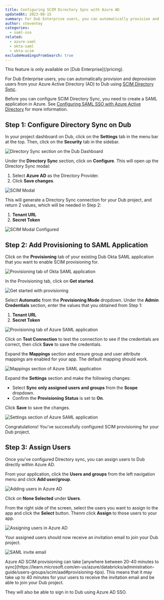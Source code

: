 ```yaml
---
title: Configuring SCIM Directory Sync with Azure AD
updatedAt: 2023-08-15
summary: For Dub Enterprise users, you can automatically provision and deprovision users from Azure AD to Dub using SCIM Directory Sync.
author: steventey
categories:
  - saml-sso
related:
  - azure-saml
  - okta-saml
  - okta-scim
excludeHeadingsFromSearch: true
---
```


<Note variant="success">
  This feature is only available on [Dub Enterprise](/pricing).
</Note>

For Dub Enterprise users, you can automatically provision and deprovision users from your Azure Active Directory (AD) to Dub using [SCIM Directory Sync](https://learn.microsoft.com/en-us/azure/active-directory/architecture/sync-scim).

<Prerequisites>

Before you can configure SCIM Directory Sync, you need to create a SAML application in Azure. See [Configuring SAML SSO with Azure Active Directory](azure-saml) for more information.

</Prerequisites>

## Step 1: Configure Directory Sync on Dub

In your project dashboard on Dub, click on the **Settings** tab in the menu bar at the top. Then, click on the **Security** tab in the sidebar.

<Image
  alt="Directory Sync section on the Dub Dashboard"
  src="https://d2vwwcvoksz7ty.cloudfront.net/help/scim-directory-sync.png"
  width={2576}
  height={1608}
  hideCaption={true}
/>

Under the **Directory Sync** section, click on **Configure**. This will open up the Directory Sync modal:

1. Select **Azure AD** as the Directory Provider.
2. Click **Save changes**.

<Image
  alt="SCIM Modal"
  src="https://d2vwwcvoksz7ty.cloudfront.net/help/azure-scim-modal.png"
  width={1652}
  height={1008}
  hideCaption={true}
/>

This will generate a Directory Sync connection for your Dub project, and return 2 values, which will be needed in Step 2:

1. **Tenant URL**
2. **Secret Token**

<Image
  alt="SCIM Modal Configured"
  src="https://d2vwwcvoksz7ty.cloudfront.net/help/azure-scim-modal-configured.png"
  width={1964}
  height={1356}
  hideCaption={true}
/>

## Step 2: Add Provisioning to SAML Application

Click on the **Provisioning** tab of your existing Dub Okta SAML application that you want to enable SCIM provisioning for.

<Image
  alt="Provisioning tab of Okta SAML application"
  src="https://d2vwwcvoksz7ty.cloudfront.net/help/azure-scim-tab.png"
  width={2982}
  height={1536}
  hideCaption={true}
/>

In the Provisioning tab, click on **Get started**.

<Image
  alt="Get started with provisioning"
  src="https://d2vwwcvoksz7ty.cloudfront.net/help/azure-scim-get-started.png"
  width={2666}
  height={1546}
  hideCaption={true}
/>

Select **Automatic** from the **Provisioning Mode** dropdown. Under the **Admin Credentials** section, enter the values that you obtained from Step 1:

1. **Tenant URL**
2. **Secret Token**

<Image
  alt="Provisioning tab of Azure SAML application"
  src="https://d2vwwcvoksz7ty.cloudfront.net/help/azure-scim-provisioning.png"
  width={2020}
  height={1176}
  hideCaption={true}
/>

Click on **Test Connection** to test the connection to see if the credentials are correct, then click **Save** to save the credentials.

Expand the **Mappings** section and ensure group and user attribute mappings are enabled for your app. The default mapping should work.

<Image
  alt="Mappings section of Azure SAML application"
  src="https://d2vwwcvoksz7ty.cloudfront.net/help/azure-scim-mappings.png"
  width={1982}
  height={1154}
  hideCaption={true}
/>

Expand the **Settings** section and make the following changes:

- Select **Sync only assigned users and groups** from the **Scope** dropdown.
- Confirm the **Provisioning Status** is set to **On**.

Click **Save** to save the changes.

<Image
  alt="Settings section of Azure SAML application"
  src="https://d2vwwcvoksz7ty.cloudfront.net/help/azure-scim-settings.png"
  width={2086}
  height={1488}
  hideCaption={true}
/>

Congratulations! You've successfully configured SCIM provisioning for your Dub project.

## Step 3: Assign Users

Once you've configured Directory sync, you can assign users to Dub directly within Azure AD.

From your application, click the **Users and groups** from the left navigation menu and click **Add user/group**.

<Image
  alt="Adding users in Azure AD"
  src="https://d2vwwcvoksz7ty.cloudfront.net/help/azure-scim-add-users.png"
  width={2918}
  height={1570}
  hideCaption={true}
/>

Click on **None Selected** under **Users**.

From the right side of the screen, select the users you want to assign to the app and click the **Select** button. Thenm click **Assign** to those users to your app.

<Image
  alt="Assigning users in Azure AD"
  src="https://d2vwwcvoksz7ty.cloudfront.net/help/azure-scim-assign-user.png"
  width={1564}
  height={1356}
  hideCaption={true}
/>

Your assigned users should now receive an invitation email to join your Dub project.

<Image
  alt="SAML invite email"
  src="https://d2vwwcvoksz7ty.cloudfront.net/help/saml-invite.png"
  width={2918}
  height={1578}
  hideCaption={true}
/>

<Note variant="warning">
  Azure AD SCIM provisioning can take [anywhere between 20-40 minutes to
  sync](https://learn.microsoft.com/en-us/azure/databricks/administration-guide/users-groups/scim/aad#provisioning-tips).
  This means that it may take up to 40 minutes for your users to receive the
  invitation email and be able to join your Dub project.
</Note>

They will also be able to sign in to Dub using Azure AD SSO.
